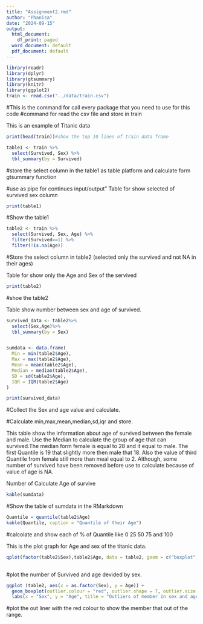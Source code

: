 ```yaml
---
title: "Assignment2.rmd"
author: "Phanisa"
date: "2024-09-15"
output:
  html_document:
    df_print: paged
  word_document: default
  pdf_document: default
---
```



```r
library(readr)
library(dplyr)
library(gtsummary)
library(knitr)
library(ggplot2)
train <- read.csv("../data/train.csv")


```
#This is the command for call every package that you need to use for this code
#command for read the csv file and store in train


This is an example of Titanic data
```r
print(head(train))#show the top 10 lines of train data frame

```


```r
table1 <- train %>%
  select(Survived, Sex) %>%
  tbl_summary(by = Survived)

```
#store the select column in the table1 as table platform and calculate form gtsummary function

#use as pipe for continues input/output"
Table for show selected of survived sex column
```r
print(table1)

```
#Show the table1


  
```r
table2 <- train %>%
  select(Survived, Sex, Age) %>%
  filter(Survived==1) %>%
  filter(!is.na(Age))


```
#Store the select column in table2 (selected only the survived and not NA in their ages)

Table for show only the Age and Sex of the servived
```r
print(table2)

```
#shoe the table2

Table show number between sex and age of survived.
```r
survived_data <- table2%>%
  select(Sex,Age)%>%
  tbl_summary(by = Sex)


sumdata <- data.frame(
  Min = min(table2$Age),
  Max = max(table2$Age),
  Mean = mean(table2$Age),
  Median = median(table2$Age),
  SD = sd(table2$Age),
  IQR = IQR(table2$Age)
)

print(survived_data)

```
#Collect the Sex and age value and calculate.

#Calculate min,max,mean,median,sd,iqr and store.


This table show the information about age of survived between the female and male. Use the Median to calculate the group of age that can survived.The median form female is equal to 28 and it equal to male. The first Quantile is 19 that slightly more then male that 18. Also the value of third Quantile from female still more than meal equal to 2. Although, some number of survived have been removed before use to calculate because of value of age is NA.

Number of Calculate Age of survive
```r
kable(sumdata)

```
#Show the table of sumdata in the RMarkdown

```r

Quantile = quantile(table2$Age)
kable(Quantile, caption = "Quantile of their Age")

```
#calcolate and show each of % of Quantile like 0 25 50 75 and 100


This is the plot graph for Age and sex of the titanic data.
```r
qplot(factor(table2$Sex),table2$Age, data = table2, geom = c("boxplot","jitter"), fill =Sex, main= "graph", xlab = "sex" ,ylab = "age")
      
```
#plot the number of Survived and age devided by sex.
```r
ggplot (table2, aes(x = as.factor(Sex), y = Age)) +
  geom_boxplot(outlier.colour = "red", outlier.shape = 7, outlier.size = 2) +
  labs(x = "Sex", y = "Age", title = "Outliers of member in sex and age bloxplot")

```



#plot the out liner with the red colour to show the member that out of the range.

